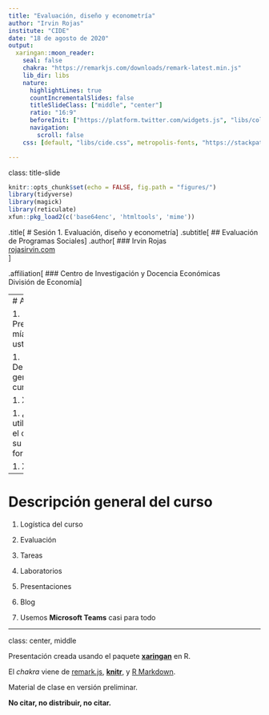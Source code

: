 ```yaml
---
title: "Evaluación, diseño y econometría"
author: "Irvin Rojas"
institute: "CIDE"
date: "18 de agosto de 2020"
output:
  xaringan::moon_reader:
    seal: false
    chakra: "https://remarkjs.com/downloads/remark-latest.min.js"
    lib_dir: libs
    nature:
      highlightLines: true
      countIncrementalSlides: false
      titleSlideClass: ["middle", "center"]
      ratio: "16:9"
      beforeInit: ["https://platform.twitter.com/widgets.js", "libs/cols_macro.js"]
      navigation:
        scroll: false
    css: [default, "libs/cide.css", metropolis-fonts, "https://stackpath.bootstrapcdn.com/bootstrap/4.3.1/css/bootstrap-grid.min.css", "https://use.fontawesome.com/releases/v5.7.2/css/all.css", "https://cdn.rawgit.com/jpswalsh/academicons/master/css/academicons.min.css"]

---
```

class: title-slide

```r
knitr::opts_chunk$set(echo = FALSE, fig.path = "figures/")
library(tidyverse)
library(magick)
library(reticulate)
xfun::pkg_load2(c('base64enc', 'htmltools', 'mime'))
```

.title[
# Sesión 1. Evaluación, diseño y econometría
]
.subtitle[
## Evaluación de Programas Sociales
]
.author[
### Irvin Rojas <br> [rojasirvin.com](https://www.rojasirvin.com/) <br> [<i class="fab fa-github"></i>](https://github.com/rojasirvin) [<i class="fab fa-twitter"></i>](https://twitter.com/RojasIrvin) [<i class="ai ai-google-scholar"></i>](https://scholar.google.com/citations?user=FUwdSTMAAAAJ&hl=en)
]

.affiliation[
### Centro de Investigación y Docencia Económicas <br> División de Economía
]

---
# Agenda

1. Presentación mía y de ustedes

1. Descripción general del curso

1. XXX

1. ¿Qué utilidad tiene el curso en su formación?

1. XXX

---

# Descripción general del curso

1. Logística del curso

1. Evaluación

1. Tareas

1. Laboratorios

1. Presentaciones

1. Blog

1. Usemos **Microsoft Teams** casi para todo

---

class: center, middle

Presentación creada usando el paquete [**xaringan**](https://github.com/yihui/xaringan) en R.

El *chakra* viene de [remark.js](https://remarkjs.com), [**knitr**](http://yihui.org/knitr), y [R Markdown](https://rmarkdown.rstudio.com).

Material de clase en versión preliminar.

**No citar, no distribuir, no citar.**